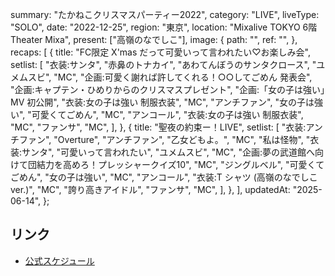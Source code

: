   summary: "たかねこクリスマスパーティー2022",
  category: "LIVE",
  liveType: "SOLO",
  date: "2022-12-25",
  region: "東京",
  location: "Mixalive TOKYO 6階 Theater Mixa",
  present: ["高嶺のなでしこ"],
  image: {
    path: "",
    ref: "",
  },
  recaps: [
    {
      title: "FC限定 X'mas だって可愛いって言われたい♡お楽しみ会",
      setlist: [
        "衣装:サンタ",
        "赤鼻のトナカイ",
        "あわてんぼうのサンタクロース",
        "ユメムスビ",
        "MC",
        "企画:可愛く謝れば許してくれる！○○してごめん 発表会",
        "企画:キャプテン・ひめりからのクリスマスプレゼント",
        "企画:「女の子は強い」MV 初公開",
        "衣装:女の子は強い 制服衣装",
        "MC",
        "アンチファン",
        "女の子は強い",
        "可愛くてごめん",
        "MC",
        "アンコール",
        "衣装:女の子は強い 制服衣装",
        "MC",
        "ファンサ",
        "MC",
      ],
    },
    {
      title: "聖夜の約束ー！LIVE",
      setlist: [
        "衣装:アンチファン",
        "Overture",
        "アンチファン",
        "乙女どもよ。",
        "MC",
        "私は怪物",
        "衣装:サンタ",
        "可愛いって言われたい",
        "ユメムスビ",
        "MC",
        "企画:夢の武道館へ向けて団結力を高めろ！プレッシャークイズ10",
        "MC",
        "ジングルベル",
        "可愛くてごめん",
        "女の子は強い",
        "MC",
        "アンコール",
        "衣装:T シャツ (高嶺のなでしこ ver.)",
        "MC",
        "誇り高きアイドル",
        "ファンサ",
        "MC",
      ],
    },
  ],
  updatedAt: "2025-06-14",
};

## リンク

- [公式スケジュール](https://takanenonadeshiko.jp/?p=615)
